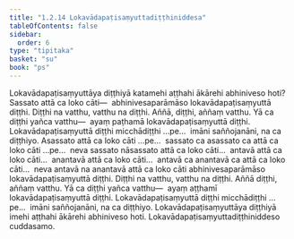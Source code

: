 ```yaml
---
title: "1.2.14 Lokavādapaṭisaṃyuttadiṭṭhiniddesa"
tableOfContents: false
sidebar:
  order: 6
type: "tipitaka"
basket: "su"
book: "ps"
---
```



<DynamicBreadcrumb />

<Division number="147" book="ps">

<Paragraph number="824" book="ps">
Lokavādapaṭisaṃyuttāya diṭṭhiyā katamehi aṭṭhahi ākārehi abhiniveso hoti? Sassato attā ca loko cāti—  abhinivesaparāmāso lokavādapaṭisaṃyuttā diṭṭhi. Diṭṭhi na vatthu, vatthu na diṭṭhi. Aññā, diṭṭhi, aññaṃ vatthu. Yā ca diṭṭhi yañca vatthu—  ayaṃ paṭhamā lokavādapaṭisaṃyuttā diṭṭhi. Lokavādapaṭisaṃyuttā diṭṭhi micchādiṭṭhi …pe…  imāni saññojanāni, na ca diṭṭhiyo.
</Paragraph>

<Paragraph number="825" book="ps">
Asassato attā ca loko cāti …pe…  sassato ca asassato ca attā ca loko cāti …pe…  neva sassato nāsassato attā ca loko cāti…  antavā attā ca loko cāti…  anantavā attā ca loko cāti…  antavā ca anantavā ca attā ca loko cāti…  neva antavā na anantavā attā ca loko cāti abhinivesaparāmāso lokavādapaṭisaṃyuttā diṭṭhi. Diṭṭhi na vatthu, vatthu na diṭṭhi. Aññā diṭṭhi, aññaṃ vatthu. Yā ca diṭṭhi yañca vatthu—  ayaṃ aṭṭhamī lokavādapaṭisaṃyuttā diṭṭhi. Lokavādapaṭisaṃyuttā diṭṭhi micchādiṭṭhi …pe…  imāni saññojanāni, na ca diṭṭhiyo. Lokavādapaṭisaṃyuttāya diṭṭhiyā imehi aṭṭhahi ākārehi abhiniveso hoti.

</Paragraph>
</Division>

<Paragraph number="826" type="center" book="ps">
Lokavādapaṭisaṃyuttadiṭṭhiniddeso cuddasamo.
</Paragraph>